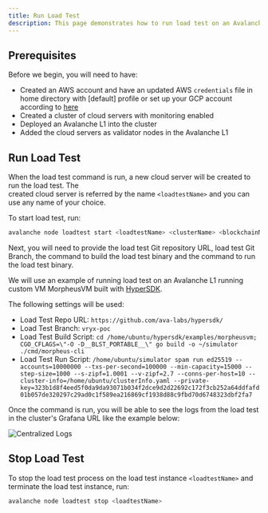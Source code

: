 ```yaml
---
title: Run Load Test
description: This page demonstrates how to run load test on an Avalanche L1 deployed on a cluster of cloud-based validators using Avalanche-CLI.
---
```


## Prerequisites

Before we begin, you will need to have:

- Created an AWS account and have an updated AWS `credentials` file in home directory with [default] profile or set up your GCP account according to [here](/docs/tooling/create-avalanche-nodes/run-validators-gcp)
- Created a cluster of cloud servers with monitoring enabled
- Deployed an Avalanche L1 into the cluster
- Added the cloud servers as validator nodes in the Avalanche L1

## Run Load Test

When the load test command is run, a new cloud server will be created to run the load test. The  
created cloud server is referred by the name `<loadtestName>` and you can use any name of your 
choice.

To start load test, run:

```bash
avalanche node loadtest start <loadtestName> <clusterName> <blockchainName>
```

Next, you will need to provide the load test Git repository URL, load test Git Branch, the command 
to build the load test binary and the command to run the load test binary.

We will use an example of running load test on an Avalanche L1 running custom VM MorpheusVM built with 
[HyperSDK](https://github.com/ava-labs/hypersdk/tree/main/examples/morpheusvm).

The following settings will be used:

- Load Test Repo URL: `https://github.com/ava-labs/hypersdk/`
- Load Test Branch: `vryx-poc`
- Load Test Build Script: `cd /home/ubuntu/hypersdk/examples/morpheusvm; CGO_CFLAGS=\"-O -D__BLST_PORTABLE__\" go build -o ~/simulator ./cmd/morpheus-cli`
- Load Test Run Script: `/home/ubuntu/simulator spam run ed25519 --accounts=10000000 --txs-per-second=100000 --min-capacity=15000 --step-size=1000 --s-zipf=1.0001 --v-zipf=2.7 --conns-per-host=10 --cluster-info=/home/ubuntu/clusterInfo.yaml --private-key=323b1d8f4eed5f0da9da93071b034f2dce9d2d22692c172f3cb252a64ddfafd01b057de320297c29ad0c1f589ea216869cf1938d88c9fbd70d6748323dbf2fa7`

Once the command is run, you will be able to see the logs from the load test in the cluster's 
Grafana URL like the example below:

![Centralized Logs](/images/centralized-logs.png)

## Stop Load Test

To stop the load test process on the load test instance `<loadtestName>` and terminate the load test instance, run:

```bash
avalanche node loadtest stop <loadtestName>
```
